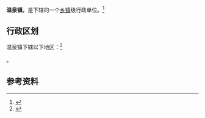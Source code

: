 {{中国乡级行政区|61/07/25/111/000}}

'''温泉镇'''，是{{PRC admin/fullname|61/07/25/111/000|3}}下辖的一个[[乡镇|乡镇]]级行政单位。<ref>{{PRC admin/ref sgc|{{PRC admin/parent|61/07/25/111/000}}}}</ref>

== 行政区划 ==

温泉镇下辖以下地区：<ref>{{PRC admin/ref sgc|61/07/25/111/000}}</ref>

{{PRC admin/children|61/07/25/111/000}}。

== 参考资料 ==

{{reflist}}

{{行政区划小作品}}
{{PRC admin/navcat|61/07/25/111/000}}